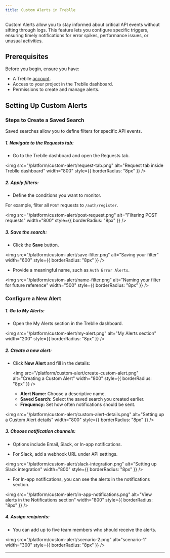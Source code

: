 ```yaml
---
title: Custom Alerts in Treblle
---
```


Custom Alerts allow you to stay informed about critical API events without sifting through logs. This feature lets you configure specific triggers, ensuring timely notifications for error spikes, performance issues, or unusual activities.

## Prerequisites

Before you begin, ensure you have:

- A Treblle <a href="https://identity.treblle.com/login" target="_blank" rel="noopener noreferrer">account</a>.
- Access to your project in the Treblle dashboard.
- Permissions to create and manage alerts.

## Setting Up Custom Alerts

### Steps to Create a Saved Search

Saved searches allow you to define filters for specific API events.

##### 1. **Navigate to the Requests tab:**

- Go to the Treblle dashboard and open the Requests tab.

<img
  src="/platform/custom-alert/request-tab.png"
  alt="Request tab inside Treblle dashboard"
  width="800"
  style={{ borderRadius: "8px" }}
/>

##### 2. **Apply filters:**

- Define the conditions you want to monitor.

For example, filter all `POST` requests to `/auth/register`.

<img
  src="/platform/custom-alert/post-request.png"
  alt="Filtering POST requests"
  width="800"
  style={{ borderRadius: "8px" }}
/>

##### 3. **Save the search:**

- Click the **Save** button.

<img
  src="/platform/custom-alert/save-filter.png"
  alt="Saving your filter"
  width="600"
  style={{ borderRadius: "8px" }}
/>

- Provide a meaningful name, such as `Auth Error Alerts`.

<img
  src="/platform/custom-alert/name-filter.png"
  alt="Naming your filter for future reference"
  width="500"
  style={{ borderRadius: "8px" }}
/>

### Configure a New Alert

##### 1. **Go to My Alerts:**

- Open the My Alerts section in the Treblle dashboard.

<img
  src="/platform/custom-alert/my-alert.png"
  alt="My Alerts section"
  width="200"
  style={{ borderRadius: "8px" }}
/>

##### 2. **Create a new alert:**

- Click **New Alert** and fill in the details:

  <img
    src="/platform/custom-alert/create-custom-alert.png"
    alt="Creating a Custom Alert"
    width="800"
    style={{ borderRadius: "8px" }}
  />

  - **Alert Name:** Choose a descriptive name.
  - **Saved Search:** Select the saved search you created earlier.
  - **Frequency:** Set how often notifications should be sent.

<img
  src="/platform/custom-alert/custom-alert-details.png"
  alt="Setting up a Custom Alert details"
  width="800"
  style={{ borderRadius: "8px" }}
/>

##### 3. **Choose notification channels:**

- Options include Email, Slack, or In-app notifications.

- For Slack, add a webhook URL under API settings.

<img
  src="/platform/custom-alert/slack-integration.png"
  alt="Setting up Slack integration"
  width="800"
  style={{ borderRadius: "8px" }}
/>

- For In-app notifications, you can see the alerts in the notifications section.

<img
  src="/platform/custom-alert/in-app-notifications.png"
  alt="View alerts in the Notifications section"
  width="800"
  style={{ borderRadius: "8px" }}
/>

##### 4. **Assign recipients:**

- You can add up to five team members who should receive the alerts.

<img
  src="/platform/custom-alert/scenario-2.png"
  alt="scenario-1"
  width="300"
  style={{ borderRadius: "8px" }}
/>

---

